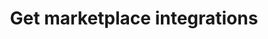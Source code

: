 ---
title: Get marketplace integrations
openapi: 'GET /api/v1/{persona}/integrations/marketplace/{integrationName}'
---